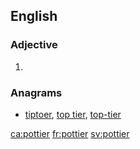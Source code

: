 ==English==

===Adjective===
{{head|en|adjective comparative form}}

# {{en-comparative of|potty}}

===Anagrams===
* [[tiptoer#English|tiptoer]], [[top tier#English|top tier]], [[top-tier#English|top-tier]]

[[ca:pottier]]
[[fr:pottier]]
[[sv:pottier]]